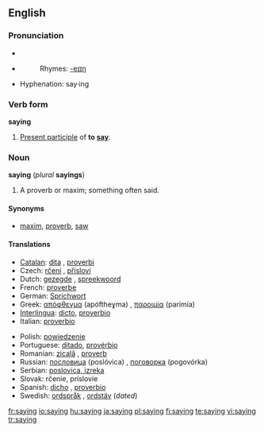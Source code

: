 ==English==

{{rank|across|answer|early|448|saying|talk|spirit|sometimes}}

===Pronunciation===
* {{IPA|/ˈseɪɪŋ/}}
* {{audio|en-us-saying.ogg|Audio (US)}}
*: Rhymes: [[Rhymes:English:-eɪɪŋ|-eɪɪŋ]]
* Hyphenation: say&middot;ing

===Verb form===
'''saying'''

# [[present participle|Present participle]] of '''to [[say]]'''.

===Noun===
'''saying''' (''plural'' '''sayings''')

# A proverb or maxim; something often said.

====Synonyms====
* [[maxim]], [[proverb]], [[saw]]

====Translations====
{{trans-top|proverb or maxim}}
* [[Catalan]]: [[dita]] {{f}}, [[proverbi]] {{m}}
* Czech: [[rčení]] {{n}}, [[přísloví]]  {{n}}
* Dutch: [[gezegde]] {{n}}, [[spreekwoord]] {{n}}
* French: [[proverbe]] {{m}}
* German: [[Sprichwort]] {{n}}
* Greek: [[απόφθεγμα]] (apóftheɣma) {{n}}, [[παροιμία]] (parimía) {{f}}
* [[Interlingua]]: [[dicto]], [[proverbio]]
* Italian: [[proverbio]] {{m}}
{{trans-mid}}
* Polish: [[powiedzenie]]
* Portuguese: [[ditado]], [[provérbio]]
* Romanian: [[zicală]] {{f}}, [[proverb]]
* Russian: [[пoслoвицa]] (poslóvica) {{f}}, [[пoгoвoркa]] (pogovórka)  {{f}}
* Serbian: [[poslovica, izreka]] {{f}}
* Slovak: rčenie,  príslovie  {{n}}
* Spanish: [[dicho]] {{m}}, [[proverbio]] {{m}}
* Swedish: [[ordspråk]] {{n}}, [[ordstäv]] {{n}} (''dated'')
{{trans-bottom}}

[[fr:saying]]
[[io:saying]]
[[hu:saying]]
[[ja:saying]]
[[pl:saying]]
[[fi:saying]]
[[te:saying]]
[[vi:saying]]
[[tr:saying]]